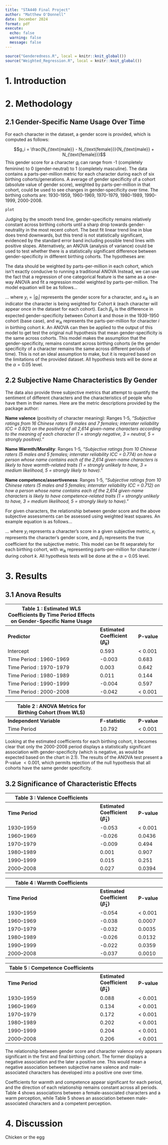 ```yaml
---
title: "STA440 Final Project"
author: "Matthew O'Donnell"
date: December 2024
format: pdf
execute:
  echo: false
  warning: false
  message: false
---
```


```r
source("Genderedness.R", local = knitr::knit_global())
source("Weighted_Regression.R", local = knitr::knit_global())
```

# 1. Introduction 

# 2. Methodology

## 2.1 Gender-Specific Name Usage Over Time

For each character in the dataset, a gender score is provided, which is computed as follows: 

$$g_i = \frac{N_{\text{male}} - N_{\text{female}}}{N_{\text{male}} + N_{\text{female}}}$$
This gender score for a character $g_i$ can range from -1 (completely feminine) to 0 (gender-neutral) to 1 (completely masculine). The data contains a parts-per-million metric for each character during each of six birthing cohorts/generations. A average of gender specificity of a cohort (absolute value of gender score), weighted by parts-per-million in that cohort, could be used to see changes in gender-specificity over time. The birthing cohorts are: 1930-1959, 1960-1969, 1970-1979, 1980-1989, 1990-1999, 2000-2008.  

```r
plot
```
Judging by the smooth trend line, gender-specificity remains relatively constant across birthing cohorts until a sharp drop towards gender-neutrality in the most recent cohort. The best fit linear trend line in blue does trend downwards, but this trend is not statistically significant, evidenced by the standard error band including possible trend lines with positive slopes. Alternatively, an ANOVA (analysis of variance) could be used to test whether there is a statistically significant difference between gender-specificity in different birthing cohorts. The hypotheses are:
\begin{align*}
H_0 : \text{Mean gender-specificity is the same across all cohorts}\\
H_A : \text{At least one cohort has a different mean gender-specificity}
\end{align*}

The data should be weighted by parts-per-million in each cohort, which isn't exactly conducive to running a traditional ANOVA Instead, we can use the fact that a regression of one categorical feature is the same as a one-way ANOVA and fit a regression model weighted by parts-per-million. The model equation will be as follows...

\begin{align*}
y_i = \beta_0 + \sum_{k=1}^6 \beta_k \times x_{ik} + \epsilon_{ik} \\
\epsilon_{ik} \sim N(0, \sigma^2/w_{ik})
\end{align*}

... where $y_i = |g_i|$ represents the gender score for a character, and $x_{ik}$ is an indicator the character is being weighted for Cohort $k$ (each character will appear once in the dataset for each cohort). Each $\beta_k$ is the difference in expected gender-specificity between Cohort $k$ and those in the 1939-1950 cohort (base case), and $w_{ik}$ represents the parts-per-million for character $i$ in birthing cohort $k$. An ANOVA can then be applied to the output of this model to get test the original null hypothesis that mean gender-specificity is the same across cohorts. This model makes the assumption that the gender-specificity, remains constant across birthing cohorts (ie the gender specificity of a character remains the same across different periods of time). This is not an ideal assumption to make, but it is required based on the limitations of the provided dataset. All hypothesis tests will be done at the $\alpha=0.05$ level.

## 2.2 Subjective Name Characteristics By Gender

The data also provide three subjective metrics that attempt to quantify the sentiment of different characters and the characteristics of people who have them in their names. Here are the metric descriptions provided by the package author: 

**Name valence** (positivity of character meaning): Ranges 1-5, *"Subjective ratings from 16 Chinese raters (9 males and 7 females; interrater reliability ICC = 0.921) on the positivity of all 2,614 given-name characters according to the meaning of each character (1 = strongly negative, 3 = neutral, 5 = strongly positive)."*

**Name Warmth/Morality**: Ranges 1-5, *"Subjective ratings from 10 Chinese raters (5 males and 5 females; interrater reliability ICC = 0.774) on how a person whose name contains each of the 2,614 given-name characters is likely to have warmth-related traits (1 = strongly unlikely to have, 3 = medium likelihood, 5 = strongly likely to have)."*

**Name competence/assertiveness**: Ranges 1-5, *"Subjective ratings from 10 Chinese raters (5 males and 5 females; interrater reliability ICC = 0.712) on how a person whose name contains each of the 2,614 given-name characters is likely to have competence-related traits (1 = strongly unlikely to have, 3 = medium likelihood, 5 = strongly likely to have)."*

For given characters, the relationship between gender score and the above subjective assessments can be assessed using weighted least squares. An example equation is as follows...

\begin{align*}
y_i = \beta_0 + \beta_1 \times x_{i} + \epsilon_i \\
\epsilon_i \sim N(0, \sigma^2/w_{ik})
\end{align*}

... where $y_i$ represents a character's score in a given subjective metric, $x_i$ represents the character's gender score, and $\beta_1$ represents the true coefficient for the subjective metric. This model can be fit separately for each birthing cohort, with $w_{ik}$ representing parts-per-million for character $i$ during cohort $k$. All hypothesis tests will be done at the $\alpha=0.05$ level.

# 3. Results 

## 3.1 Anova Results

| **Table 1 : Estimated WLS Coefficients By Time Period Effects on Gender-Specific Name Usage** |
|-------------------------------------------|------------------|-------------|
| **Predictor**                | **Estimated Coefficient ($\hat{\beta}_k$)** | **P-value**     |
| Intercept                    | 0.593                | < 0.001         |
| Time Period : 1960-1969      | -0.003               | 0.683           |  
| Time Period : 1970-1979      | 0.003                | 0.642           | 
| Time Period : 1980-1989      | 0.011                | 0.144           |  
| Time Period : 1990-1999      | -0.004               | 0.597           |  
| Time Period : 2000-2008      | -0.042               | < 0.001         |

| **Table 2 : ANOVA Metrics for Birthing Cohort (from WLS)** |
|-------------------------------------------|------------------|-------------|
| **Independent Variable** | **F-statistic** | **P-value** |
| Time Period | 10.792 | < 0.001

Looking at the estimated coefficients for each birthing cohort, it becomes clear that only the 2000-2008 period displays a statistically significant association with gender-specificity (which is negative, as would be expected based on the chart in 2.1). The results of the ANOVA test present a P-value $<0.001$, which permits rejection of the null hypothesis that all cohorts have the same gender specificity. 

## 3.2 Significance of Characteristic Effects

|**Table 3 : Valence Coefficients**|
|-------------------------------------------|------------------|-------------|
| **Time Period**       | **Estimated Coefficient ($\hat{\beta}_1$)** | **P-value**         |
| 1930–1959    | -0.053          | < 0.001         |
| 1960–1969    | -0.026          | 0.0436          |
| 1970–1979    | -0.009          | 0.494           |
| 1980–1989    |  0.001          | 0.907           |
| 1990–1999    |  0.015          | 0.251           |
| 2000–2008    |  0.027          | 0.0394          |

|**Table 4 : Warmth Coefficients**|
|-------------------------------------------|------------------|-------------|
| **Time Period**       | **Estimated Coefficient ($\hat{\beta}_1$)** | **P-value**         |
| 1930–1959    | -0.054          | < 0.001         |
| 1960–1969    | -0.038          | 0.0007          |
| 1970–1979    | -0.032          | 0.0035          |
| 1980–1989    | -0.026          | 0.0132          |
| 1990–1999    | -0.022          | 0.0359          |
| 2000–2008    | -0.037          | 0.0010          |

|**Table 5 : Competence Coefficients**|
|-------------------------------------------|------------------|-------------|
| **Time Period**       | **Estimated Coefficient ($\hat{\beta}_1$)** | **P-value**         |
| 1930–1959    |  0.088          | < 0.001         |
| 1960–1969    |  0.134          | < 0.001         |
| 1970–1979    |  0.172          | < 0.001         |
| 1980–1989    |  0.202          | < 0.001         |
| 1990–1999    |  0.204          | < 0.001         |
| 2000–2008    |  0.206          | < 0.001         |

The relationship between gender score and character valence only appears significant in the first and final birthing cohort. The former displays a negative association and the later a positive one. This would mean a negative association between subjective name valence and male-associated characters has developed into a positive one over time. 

Coefficients for warmth and competence appear significant for each period, and the direction of each relationship remains constant across all periods. Table 4 shows associations between a female-associated characters and a warm perception, while Table 5 shows an association between male-associated characters and a competent perception. 

# 4. Discussion
Chicken or the egg
